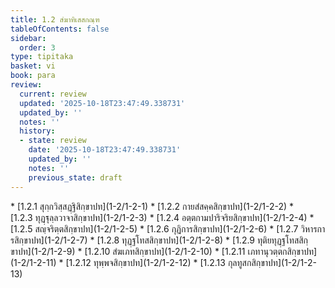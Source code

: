 ```yaml
---
title: 1.2 สํฆาทิเสสกณฺฑ
tableOfContents: false
sidebar:
  order: 3
type: tipitaka
basket: vi
book: para
review:
  current: review
  updated: '2025-10-18T23:47:49.338731'
  updated_by: ''
  notes: ''
  history:
  - state: review
    date: '2025-10-18T23:47:49.338731'
    updated_by: ''
    notes: ''
    previous_state: draft
---
```



<DynamicBreadcrumb />


<ReviewStatus review={frontmatter.review} showDetails={true} />

<HypothesisAnnotation frontmatter={frontmatter} />



<TableOfContents book="para" section="1.2">
* [1.2.1 สุกฺกวิสฺสฏฺฐิสิกฺขาปท](1-2/1-2-1)
* [1.2.2 กายสํสคฺคสิกฺขาปท](1-2/1-2-2)
* [1.2.3 ทุฏฺฐุลฺลวาจาสิกฺขาปท](1-2/1-2-3)
* [1.2.4 อตฺตกามปาริจริยสิกฺขาปท](1-2/1-2-4)
* [1.2.5 สญฺจริตฺตสิกฺขาปท](1-2/1-2-5)
* [1.2.6 กุฏิการสิกฺขาปท](1-2/1-2-6)
* [1.2.7 วิหารการสิกฺขาปท](1-2/1-2-7)
* [1.2.8 ทุฏฺฐโทสสิกฺขาปท](1-2/1-2-8)
* [1.2.9 ทุติยทุฏฺฐโทสสิกฺขาปท](1-2/1-2-9)
* [1.2.10 สํฆเภทสิกฺขาปท](1-2/1-2-10)
* [1.2.11 เภทานุวตฺตกสิกฺขาปท](1-2/1-2-11)
* [1.2.12 ทุพฺพจสิกฺขาปท](1-2/1-2-12)
* [1.2.13 กุลทูสกสิกฺขาปท](1-2/1-2-13)
</TableOfContents>